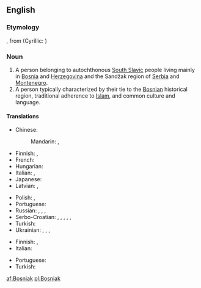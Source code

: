 ==English==

===Etymology===
{{etyl|sh|en}} {{term|Bošnjak||Bosniak|lang=sh}}, from {{term|Bosna||Bosnia}} (Cyrillic: {{term|Босна}})

===Noun===
{{wikipedia|Bosniaks}}
{{en-noun}}

# A person belonging to autochthonous [[South Slavic]] people living mainly in [[Bosnia]] and [[Herzegovina]] and the Sandžak region of [[Serbia]] and [[Montenegro]].
# A person typically characterized by their tie to the [[Bosnian]] historical region, traditional adherence to [[Islam]], and common culture and language.

====Translations====
{{trans-top|person belonging to autochthonous South Slavic people}}
* Chinese:
*: Mandarin: {{t|cmn|波斯尼亞人|sc=Hani}}, {{t|cmn|波斯尼亚人|tr=Bōsīníyǎ-rén|sc=Hani}}
* Finnish: {{t|fi|bosnialainen}}, {{t|fi|bosniakki}}
* French: {{t+|fr|Bosniaque|m|f}}
* Hungarian: {{t+|hu|bosnyák}}
* Italian: {{t|it|bosniaco|m}}, {{t|it|bosgnacco|m}}
* Japanese: {{t|ja|ボスニア人|tr=Bosunia-jin}}
* Latvian: {{t|lv|bosnietis|m}}, {{t|lv|bosniete|f}}
{{trans-mid}}
* Polish: {{t+|pl|Bośniak|m}}, {{t+|pl|Bośniaczka|f}}
* Portuguese: {{t|pt|bósniaco|m}}
* Russian: {{t+|ru|босниец|m|tr=bosníjec}}, {{t+|ru|бошняк|m|tr=bošnják}}, {{t+|ru|боснийка|f|tr=bosníjka}}, {{t|ru|бошнячка|f|tr=bošnjáčka}}
* Serbo-Croatian: {{t|sh|Бо̀шња̄к|m|sc=Cyrl}}, {{t|sh|Bòšnjāk|m}}, {{t|sh|Боса́нац|m|sc=Cyrl}}, {{t|sh|Bosánac|m}}, {{t|sh|Босанка|f|sc=Cyrl}}, {{t|sh|Bòsānka|f}}
* Turkish: {{t+|tr|Boşnak}}
* Ukrainian: {{t|uk|босні́єць|m|sc=Cyrl}}, {{t|uk|босня́к|m|sc=Cyrl}}, {{t|uk|босні́йка|m|sc=Cyrl}}, {{t|uk|босня́чка|f|sc=Cyrl}}
{{trans-bottom}}

{{trans-top|a person with ties to Bosnia}}
* Finnish: {{t|fi|bosnialainen}}, {{t|fi|bosniakki}}
* Italian: {{t|it|bosgnacco|m}}
{{trans-mid}}
* Portuguese: {{t+|pt|bósnio|m}}
* Turkish: {{t+|tr|Boşnak}}
{{trans-bottom}}

[[af:Bosniak]]
[[pl:Bosniak]]